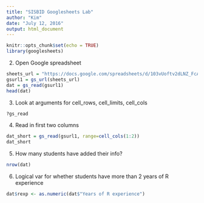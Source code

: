 ```yaml
---
title: "SISBID Googlesheets Lab"
author: "Kim"
date: "July 12, 2016"
output: html_document
---
```


```r
knitr::opts_chunk$set(echo = TRUE)
library(googlesheets)
```

2. Open Google spreadsheet
```r
sheets_url = "https://docs.google.com/spreadsheets/d/103vUoftv2dLNZ_FcAz08b5ptIkWN4W2RaFn7VF39FJ8"
gsurl1 = gs_url(sheets_url)
dat = gs_read(gsurl1)
head(dat)
```

3. Look at arguments for cell_rows, cell_limits, cell_cols
```r
?gs_read
```

4. Read in first two columns
```r
dat_short = gs_read(gsurl1, range=cell_cols(1:2))
dat_short
```

5. How many students have added their info?
```r
nrow(dat)
```

6. Logical var for whether students have more than 2 years of R experience
```r
dat$rexp <- as.numeric(dat$"Years of R experience")


```




